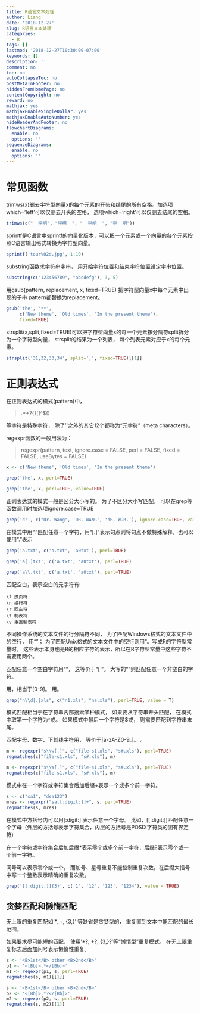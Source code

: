 ```yaml
---
title: R语言文本处理
author: Liang
date: '2018-12-27'
slug: R语言文本处理
categories:
  - R
tags: []
lastmod: '2018-12-27T10:30:09-07:00'
keywords: []
description: ''
comment: no
toc: no
autoCollapseToc: no
postMetaInFooter: no
hiddenFromHomePage: no
contentCopyright: no
reward: no
mathjax: yes
mathjaxEnableSingleDollar: yes
mathjaxEnableAutoNumber: yes
hideHeaderAndFooter: no
flowchartDiagrams:
  enable: no
  options: ''
sequenceDiagrams:
  enable: no
  options: ''
---
```


# 常见函数

trimws(x)删去字符型向量x的每个元素的开头和结尾的所有空格。加选项which='left'可以仅删去开头的空格， 选项which='right'可以仅删去结尾的空格。

```r
trimws(c("  李明", "李明  ", "  李明  ", "李  明"))
```

sprintf是C语言中sprintf的向量化版本，可以把一个元素或一个向量的各个元素按照C语言输出格式转换为字符型向量。 

```r
sprintf('tour%02d.jpg', 1:10)
```

substring函数求字符串字串， 用开始字符位置和结束字符位置设定字串位置。

```r
substring(c("123456789", "abcdefg"), 3, 5)
```

用gsub(pattern, replacement, x, fixed=TRUE) 把字符型向量x中每个元素中出现的子串 pattern都替换为replacement。

```r
gsub('the', '**',
     c('New theme', 'Old times', 'In the present theme'),
     fixed=TRUE)
```

strsplit(x,split,fixed=TRUE)可以把字符型向量x的每一个元素按分隔符split拆分为一个字符型向量， strsplit的结果为一个列表， 每个列表元素对应于x的每个元素。

```r
strsplit('31,32,33,34', split=',', fixed=TRUE)[[1]]
```

# 正则表达式

在正则表达式的模式(pattern)中，

> .*+?{}\[]^$()

等字符是特殊字符， 除了'\'之外的其它12个都称为“元字符”（meta characters）。

regexpr函数的一般用法为：

> regexpr(pattern, text, ignore.case = FALSE, perl = FALSE,
        fixed = FALSE, useBytes = FALSE)

```r
x <- c('New theme', 'Old times', 'In the present theme')

grep('the', x, perl=TRUE)

grep('the', x, perl=TRUE, value=TRUE)
```

正则表达式的模式一般是区分大小写的。 为了不区分大小写匹配， 可以在grep等函数调用时加选项ignore.case=TRUE

```r
grep('dr', c("Dr. Wang", 'DR. WANG', 'dR. W.R.'), ignore.case=TRUE, value = TRUE)
```

在模式中用“.”匹配任意一个字符，用“[.]”表示句点则将句点不做特殊解释，也可以使用“\.”表示

```r
grep('a.txt', c('a.txt', 'a0txt'), perl=TRUE)

grep('a[.]txt', c('a.txt', 'a0txt'), perl=TRUE)

grep('a\\.txt', c('a.txt', 'a0txt'), perl=TRUE)
```

匹配空白，表示空白的元字符有:

```
\f 换页符
\n 换行符
\r 回车符
\t 制表符
\v 垂直制表符
```

不同操作系统的文本文件的行分隔符不同， 为了匹配Windows格式的文本文件中的空行， 用“\r\n\r\n”； 为了匹配Unix格式的文本文件中的空行则用“\r\r”。写成R的字符型常量时， 这些表示本身也是R的相应字符的表示，所以在R字符型常量中这些字符不需要用两个\表示一个\。

匹配任意一个空白字符用“\s”， 这等价于“[ \f\n\r\t\v]”。 大写的“\S”则匹配任意一个非空白的字符。

用\d匹配一个数字，相当于[0-9]。 用\D匹配一个非数字。

```r
grep("n\\d[.]xls", c("n1.xls", "na.xls"), perl=TRUE, value = T)
```

模式匹配相当于在字符串内部搜索某种模式， 如果要从字符串开头匹配， 在模式中取第一个字符为^或\A。 如果模式中最后一个字符是$或\Z， 则需要匹配到字符串末尾。

匹配字母、数字、下划线字符用\w， 等价于[a-zA-Z0-9_]。 \W匹配这些字符以外的字符。

```r
m <- regexpr("s\\w[.]", c("file-s1.xls", "s#.xls"), perl=TRUE)
regmatches(c("file-s1.xls", "s#.xls"), m)

m <- regexpr("s\\W[.]", c("file-s1.xls", "s#.xls"), perl=TRUE)
regmatches(c("file-s1.xls", "s#.xls"), m)
```

模式中在一个字符或字符集合后加后缀+表示一个或多个前一字符。

```r
s <- c("sa1", "dsa123")
mres <- regexpr("sa[[:digit:]]+", s, perl=TRUE)
regmatches(s, mres)
```

在模式中方括号内可以用[:digit:] 表示任意一个字母。 比如，[[:digit:]]匹配任意一个字母（外层的方括号表示字符集合，内层的方括号是POSIX字符类的固有界定符）

在一个字符或字符集合后加后缀*表示零个或多个前一字符，后缀?表示零个或一个前一字符。

问号可以表示零个或一个， 而加号、星号重复不能控制重复次数。在后缀大括号中写一个整数表示精确的重复次数。

```r
grep('[[:digit:]]{3}', c('1', '12', '123', '1234'), value = TRUE)
```

## 贪婪匹配和懒惰匹配

无上限的重复匹配如'*, +, {3,}' 等缺省是贪婪型的， 重复直到文本中能匹配的最长范围。

如果要求尽可能短的匹配， 使用'*?, +?, {3,}?'等“懒惰型”重复模式。 在无上限重复标志后面加问号表示懒惰性重复。

```r
s <- '<B>1st</B> other <B>2nd</B>'
p1 <- '<[Bb]>.*</[Bb]>'
m1 <- regexpr(p1, s, perl=TRUE)
regmatches(s, m1)[[1]]

s <- '<B>1st</B> other <B>2nd</B>'
p2 <- '<[Bb]>.*?</[Bb]>'
m2 <- regexpr(p2, s, perl=TRUE)
regmatches(s, m2)[[1]]
```





















